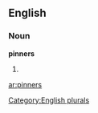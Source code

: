 
==English==

===Noun===
'''pinners'''

# {{plural of|[[pinner]]}}

[[Category:English plurals]]

[[ar:pinners]]